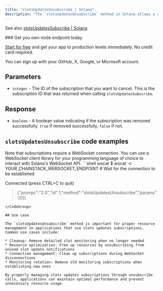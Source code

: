 ---
title: "slotsUpdatesUnsubscribe | Solana"
description: "The `slotsUpdatesUnsubscribe` method in Solana allows a client to unsubscribe from a slots updates subscription. This method can be used to cancel an existing subscription to detailed slot updates."
---

See also [slotsUpdatesSubscribe | Solana](/api-reference/slotsupdatessubscribe-solana).

<Check>
  ### Get you own node endpoint today

  [Start for free](https://console.chainstack.com/) and get your app to production levels immediately. No credit card required.

  You can sign up with your GitHub, X, Google, or Microsoft account.
</Check>

## Parameters

* `integer` - The ID of the subscription that you want to cancel. This is the subscription ID that was returned when calling `slotsUpdatesSubscribe`.

## Response

* `boolean` - A boolean value indicating if the subscription was removed successfully. `true` if removed successfully, `false` if not.

## `slotsUpdatesUnsubscribe` code examples

<Info>
  Note that subscriptions require a WebSocket connection. You can use a WebSocket client library for your programming language of choice to interact with Solana's WebSocket API.
</Info>

<CodeGroup>
  ```shell wscat
  $ wscat -c YOUR_CHAINSTACK_WEBSOCKET_ENDPOINT
  # Wait for the connection to be established

  Connected (press CTRL+C to quit)

  > {"jsonrpc":"2.0","id":1,"method":"slotsUpdatesUnsubscribe","params":[0]}
  ```
</CodeGroup>

## Use case

The `slotsUpdatesUnsubscribe` method is important for proper resource management in applications that use slots updates subscriptions. Common use cases include:

* Cleanup: Remove detailed slot monitoring when no longer needed
* Resource optimization: Free up resources by unsubscribing from unused slot update notifications
* Connection management: Clean up subscriptions during WebSocket disconnections
* Monitoring rotation: Remove old monitoring subscriptions when establishing new ones

By properly managing slots updates subscriptions through unsubscribe calls, applications can maintain optimal performance and prevent unnecessary resource usage.
